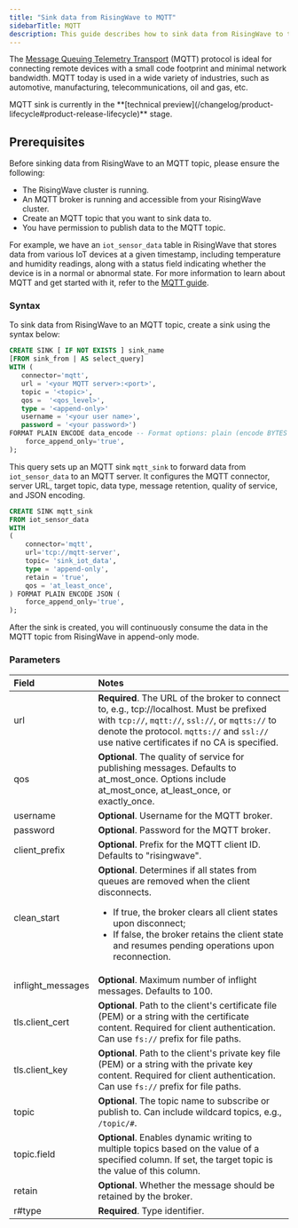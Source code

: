```yaml
---
title: "Sink data from RisingWave to MQTT"
sidebarTitle: MQTT
description: This guide describes how to sink data from RisingWave to the MQTT topic using the MQTT sink connector in RisingWave.
---
```


The [Message Queuing Telemetry Transport](https://mqtt.org/) (MQTT) protocol is ideal for connecting remote devices with a small code footprint and minimal network bandwidth. MQTT today is used in a wide variety of industries, such as automotive, manufacturing, telecommunications, oil and gas, etc.

<Note>
MQTT sink is currently in the **[technical preview](/changelog/product-lifecycle#product-release-lifecycle)** stage.
</Note>

## Prerequisites

Before sinking data from RisingWave to an MQTT topic, please ensure the following:

* The RisingWave cluster is running.
* An MQTT broker is running and accessible from your RisingWave cluster.
* Create an MQTT topic that you want to sink data to.
* You have permission to publish data to the MQTT topic.

For example, we have an `iot_sensor_data` table in RisingWave that stores data from various IoT devices at a given timestamp, including temperature and humidity readings, along with a status field indicating whether the device is in a normal or abnormal state. For more information to learn about MQTT and get started with it, refer to the [MQTT guide](https://mqtt.org/getting-started/).

### Syntax

To sink data from RisingWave to an MQTT topic, create a sink using the syntax below:

```sql
CREATE SINK [ IF NOT EXISTS ] sink_name
[FROM sink_from | AS select_query]
WITH (
   connector='mqtt',
   url = '<your MQTT server>:<port>',
   topic = '<topic>',
   qos =  '<qos_level>',
   type = '<append-only>'
   username = '<your user name>',
   password = '<your password>')
FORMAT PLAIN ENCODE data_encode -- Format options: plain (encode BYTES and JSON) (
    force_append_only='true',
);
```

This query sets up an MQTT sink `mqtt_sink` to forward data from `iot_sensor_data` to an MQTT server. It configures the MQTT connector, server URL, target topic, data type, message retention, quality of service, and JSON encoding.

```sql
CREATE SINK mqtt_sink
FROM iot_sensor_data
WITH
(
    connector='mqtt',
    url='tcp://mqtt-server',
    topic= 'sink_iot_data',
    type = 'append-only',
    retain = 'true',
    qos = 'at_least_once',
) FORMAT PLAIN ENCODE JSON (
    force_append_only='true',
);
```

After the sink is created, you will continuously consume the data in the MQTT topic from RisingWave in append-only mode.

### Parameters

| Field              | Notes                                                                                                                                                                                                                                                 |
| :----------------- | :---------------------------------------------------------------------------------------------------------------------------------------------------------------------------------------------------------------------------------------------------- |
| url                | **Required**. The URL of the broker to connect to, e.g., tcp://localhost. Must be prefixed with `tcp://`, `mqtt://`, `ssl://`, or `mqtts://` to denote the protocol. `mqtts://` and `ssl://` use native certificates if no CA is specified.                           |
| qos                | **Optional**. The quality of service for publishing messages. Defaults to at\_most\_once. Options include at\_most\_once, at\_least\_once, or exactly\_once.                                                                                              |
| username           | **Optional**. Username for the MQTT broker.                                                                                                                                                                                                               |
| password           | **Optional**. Password for the MQTT broker.                                                                                                                                                                                                               |
| client\_prefix     | **Optional**. Prefix for the MQTT client ID. Defaults to "risingwave".                                                                                                                                                                                    |
| clean\_start       | **Optional**. Determines if all states from queues are removed when the client disconnects.<ul><li>If true, the broker clears all client states upon disconnect;</li><li>If false, the broker retains the client state and resumes pending operations upon reconnection.</li></ul> |
| inflight\_messages | **Optional**. Maximum number of inflight messages. Defaults to 100.                                                                                                                                                                                       |
| tls.client\_cert   | **Optional**. Path to the client's certificate file (PEM) or a string with the certificate content. Required for client authentication. Can use `fs://` prefix for file paths.                                                                              |
| tls.client\_key    | **Optional**. Path to the client's private key file (PEM) or a string with the private key content. Required for client authentication. Can use `fs://` prefix for file paths.                                                                              |
| topic              | **Optional**. The topic name to subscribe or publish to. Can include wildcard topics, e.g., `/topic/#`.                                                                                                                                                     |
| topic.field | **Optional**. Enables dynamic writing to multiple topics based on the value of a specified column. If set, the target topic is the value of this column.|
| retain             | **Optional**. Whether the message should be retained by the broker.                                                                                                                                                                                       |
| r#type             | **Required**. Type identifier.                                                                                                                                                                                                                            |
